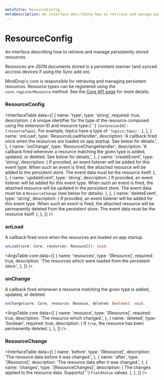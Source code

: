```yaml
---
metaTitle: ResourceConfig
metaDescription: An interface describing how to retrieve and manage persistently stored resources.
---
```


# ResourceConfig

<Description>
  An interface describing how to retrieve and manage persistently
  stored resources.
</Description>

Resources are JSON documents stored in a persistent manner (and synced accross devices if using the Sync add on).

MindDrop's core is responsible for retrieving and managing persistent resources. Resource types can be registered using the `core.registerResource` method. See the [Core API page](/docs/extensions/api/core) for more details.

### ResourceConfig

<InterfaceTable
  data={[
    {
      name: 'type',
      type: 'string',
      required: true,
      description: (
        <span>
          A unique identifier for the type of the resource composed
          using the extension ID and resource type:{' '}
          <Code>[extensionId]:[resourceType]</Code>. For example,
          topics have a type of <Code>'topics:topic'</Code>.
        </span>
      ),
    },
    {
      name: 'onLoad',
      type: 'ResourceLoadHandler',
      description:
        'A callback fired once when the resources are loaded on app startup. See below for details.',
    },
    {
      name: 'onChange',
      type: 'ResourceChangeHandler',
      description:
        'A callback fired whenever a resource matching the given type is added, updated, or deleted. See below for details.',
    },
    {
      name: 'createEvent',
      type: 'string',
      description: (
        <span>
          If provided, an event listener will be added for this event
          type. When such an event is fired, the attached resource
          will be added to the persistent store. The event data must
          be the resource itself.
        </span>
      ),
    },
    {
      name: 'updateEvent',
      type: 'string',
      description: (
        <span>
          If provided, an event listener will be added for this event
          type. When such an event is fired, the attached resource
          will be updated in the persistent store. The event data must
          be a <Code>ResourceChange</Code> (see below for details).
        </span>
      ),
    },
    {
      name: 'deleteEvent',
      type: 'string',
      description: (
        <span>
          If provided, an event listener will be added for this event
          type. When such an event is fired, the attached resource
          will be permanently deleted from the persistent store. The
          event data must be the resource itself.
        </span>
      ),
    },
  ]}
/>

### onLoad

A callback fired once when the resources are loaded on app startup.

```ts
onLoad(core: Core, resources: Resouce[]): void;
```

<ArgsTable
  core
  data={[
    {
      name: 'resources',
      type: '[Resource]',
      required: true,
      description:
        'The resources which were loaded from the persistent store.',
    },
  ]}
/>

### onChange

A callback fired whenever a resource matching the given type is added, updated, or deleted.

```ts
onChange(core: Core, resource: Resouce, deleted: boolean): void;
```

<ArgsTable
  core
  data={[
    {
      name: 'resource',
      type: '[Resource]',
      required: true,
      description: 'The resource which changed.',
    },
    {
      name: 'deleted',
      type: 'boolean',
      required: true,
      description: (
        <span>
          If <Code>true</Code>, the resource has been permanently
          deleted.
        </span>
      ),
    },
  ]}
/>

### ResourceChange

<InterfaceTable
  data={[
    {
      name: 'before',
      type: '[Resource]',
      description: 'The resource data before it was changed.',
    },
    {
      name: 'after',
      type: '[Resource]',
      description: 'The resource data after it was changed.',
    },
    {
      name: 'changes',
      type: '[ResourceChanges]',
      description: (
        <span>
          The changes applied to the resource data. Supports{' '}
          <Code>FieldValue</Code> values.
        </span>
      ),
    },
  ]}
/>
